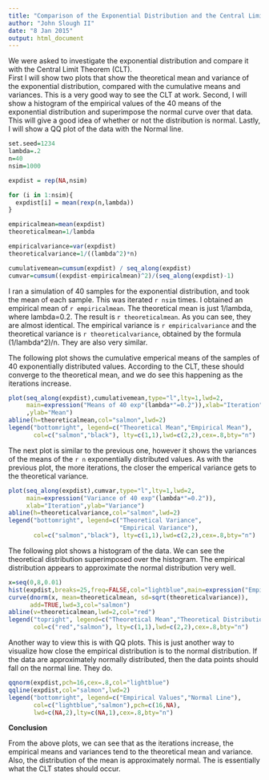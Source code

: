 ```yaml
---
title: "Comparison of the Exponential Distribution and the Central Limit Theorem"
author: "John Slough II"
date: "8 Jan 2015"
output: html_document
---
```


We were asked to investigate the exponential distribution and compare it with the Central Limit Theorem (CLT).  
First I will show two plots that show the theoretical mean and variance of the exponential distribution, compared with the cumulative means and variances.  This is a very good way to see the CLT at work.
Second, I will show a histogram of the empirical values of the 40 means of the exponential distribution and superimpose the normal curve over that data.  This will give a good idea of whether or not the distribution is normal.
Lastly, I will show a QQ plot of the data with the Normal line.  

```r
set.seed=1234
lambda=.2
n=40
nsim=1000

expdist = rep(NA,nsim)

for (i in 1:nsim){
  expdist[i] = mean(rexp(n,lambda))  
}

empiricalmean=mean(expdist)
theoreticalmean=1/lambda

empiricalvariance=var(expdist)
theoreticalvariance=1/((lambda^2)*n)

cumulativemean=cumsum(expdist) / seq_along(expdist)
cumvar=cumsum((expdist-empiricalmean)^2)/(seq_along(expdist)-1)
```

I ran a simulation of 40 samples for the exponential distribution, and took the mean of each sample.  This was iterated `r nsim` times.  I obtained an empirical mean of `r empiricalmean`. The theoretical mean is just 1/lambda, where lambda=0.2. The result is `r theoreticalmean`. As you can see, they are almost identical.  The empirical variance is `r empiricalvariance` and the theoretical variance is `r theoreticalvariance`, obtained by the formula (1/lambda^2)/n. They are also very similar.

The following plot shows the cumulative emperical means of the samples of 40 exponentially distributed values.  According to the CLT, these should converge to the theoretical mean, and we do see this happening as the iterations increase.
```r
plot(seq_along(expdist),cumulativemean,type="l",lty=1,lwd=2,
     main=expression("Means of 40 exp"(lambda*"=0.2")),xlab="Iteration"
     ,ylab="Mean")
abline(h=theoreticalmean,col="salmon",lwd=2)
legend("bottomright", legend=c("Theoretical Mean","Empirical Mean"),
       col=c("salmon","black"), lty=c(1,1),lwd=c(2,2),cex=.8,bty="n")
```

The next plot is similar to the previous one, however it shows the variances of the means of the `r n` exponentially distributed values.  As with the previous plot, the more iterations, the closer the emperical variance gets to the theoretical variance.
```r
plot(seq_along(expdist),cumvar,type="l",lty=1,lwd=2,
     main=expression("Variance of 40 exp"(lambda*"=0.2")),
     xlab="Iteration",ylab="Variance")
abline(h=theoreticalvariance,col="salmon",lwd=2)
legend("bottomright", legend=c("Theoretical Variance",
                               "Empirical Variance"),
       col=c("salmon","black"), lty=c(1,1),lwd=c(2,2),cex=.8,bty="n")
```

The following plot shows a histogram of the data.  We can see the theoretical distribution superimposed over the histogram.  The empirical distribution  appears to approximate the normal distribution very well.

```r
x=seq(0,8,0.01) 
hist(expdist,breaks=25,freq=FALSE,col="lightblue",main=expression("Empirical Exponential Distribution of Means of 40 exp"(lambda*"=0.2")),xlab="Value",ylab="Density")
curve(dnorm(x, mean=theoreticalmean, sd=sqrt(theoreticalvariance)),
      add=TRUE,lwd=3,col="salmon")
abline(v=theoreticalmean,lwd=2,col="red")
legend("topright", legend=c("Theoretical Mean","Theoretical Distribution"),
       col=c("red","salmon"), lty=c(1,1),lwd=c(2,2),cex=.8,bty="n")
```

Another way to view this is with QQ plots.  This is just another way to visualize how close the empirical distribution is to the normal distribution.  If the data are approximately normally distributed, then the data points should fall on the normal line.  They do.  

```r
qqnorm(expdist,pch=16,cex=.8,col="lightblue")
qqline(expdist,col="salmon",lwd=2)
legend("bottomright", legend=c("Empirical Values","Normal Line"),
       col=c("lightblue","salmon"),pch=c(16,NA),
       lwd=c(NA,2),lty=c(NA,1),cex=.8,bty="n")
```

**Conclusion**

From the above plots, we can see that as the iterations increase, the empirical means and variances tend to the theoretical mean and variance. Also, the distribution of the mean is approximately normal.  The is essentially what the CLT states should occur.